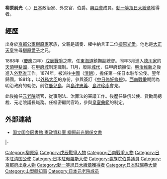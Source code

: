 {{unreferenced|time=2013-11-08T12:19:37+00:00}}
{{Infobox Officeholder
| honorific-prefix=伯爵
| name =柳原前光
| image =Yanagihara Sakimitsu.jpg
| caption       = 

|office = [[日本駐俄羅斯大使館|大日本帝國駐俄羅斯帝國全權公使]]<br>{{small|兼任駐瑞典全權公使}}
|term_start = 1880年
|term_end = 1883年
|monarch = 
|predecessor = [[榎本武揚|榎本武揚]]
|successor = {{link-ja|花房義質|花房義質}}

|office1 = [[日本駐華大使館|大日本帝國駐清國全權公使]]
|term_start1 = 1874年
|term_end1 = 1875年
|monarch1 = 
|predecessor1 = 
|successor1 = [[森有禮|森有禮]]

|office2 = [[山梨縣知事列表|甲府鎮撫使]]
|term_start2 = 1868年
|term_end2 = 1868年
|monarch2 = 
|predecessor2 = {{link-ja|海江田武次|海江田武次}}
|successor2 = {{link-ja|滋野井公壽|滋野井公寿}}{{small|（甲斐府知事）}}

| office3= [[貴族院|貴族院]]議員
| term_start3 = 1890年7月
| term_end3 = 1890年11月18日
| constituency3= [[伯爵|伯爵]]議員
| predecessor3 = 
| successor3 = 

| office4= [[元老院_(日本)|元老院]]議長
| term_start4 = 1889年12月24日
| term_end4 = 1890年10月20日 
| predecessor4 = [[大木喬任|大木喬任]]
| successor4 = {{small|職位廢止}}

| office5= [[元老院_(日本)|元老院]]副議長
| term_start5 = 1888年6月1日
| term_end5 = 1889年12月24日
|1blankname5  = 議長
|1namedata5   = 大木喬任
| predecessor5 = {{link-ja|東久世通禧|東久世通禧}}
| successor5 = [[楠本正隆|楠本正隆]]

| office6= [[元老院_(日本)|元老院]]{{link-ja|元老院議官|元老院議官|議官}}
| term_start6 = 1875年7月2日
| term_end6 = 1878年6月7日
| predecessor6 = 
| successor6 = 

|birth_date   = {{birth date|1850|5|4}}<br>（嘉永3年3月23日）
|birth_place  = 
|death_date   = {{death date and age|1894|9|2|1850|5|4}}
|death_place  = 
|party        = 
|alma_mater   =
|relations    = 
}}
'''柳原前光'''（{{jpn|j=柳原 前光|kana=やなぎわら さきみつ|rm=Yanagiwara Sakimitsu}}，{{bd|1850年|5月4日|1894年|9月2日|catIdx=Y}}）[[日本|日本]]政治家、外交官、伯爵。[[興亞會|興亞會]]成員。[[勳一等旭日大綬章|勳一等旭日大綬章]]獲得者。

==經歷==
出身於[[京都|京都]][[公家_(日本)|公家]][[柳原家|柳原家]]家族，父親是議奏、權中納言正二位[[柳原光愛|柳原光愛]]。他也是[[大正天皇|大正天皇]]生母[[柳原愛子|柳原愛子]]之兄。

1868年（[[慶應|慶應]]四年）[[戊辰戰爭|戊辰戰爭]]之際，任[[東海道|東海道]]鎮撫副總督。同年3月進入[[德川家|德川家]]的[[天領|天領]][[甲斐國|甲斐國]]，在[[甲府城|甲府城]]制定職制。11月，廢除[[城代|城代]]，任甲府鎮撫使。[[明治維新|明治維新]]之後進入[[日本外務省|外務省]]工作。1874年，被派往[[中國|中國]]（[[清朝|清朝]]），擔任第一任日本駐华公使。翌年歸國。1881年，以[[外務大臣|外務大臣]]的身份，參與簽訂《[[中日修好條規|中日修好條規]]》。[[西南戰爭|西南戰爭]]期間為明治政府的勅使，前往[[鹿兒島縣|鹿兒島]]，與[[島津忠義|島津忠義]]、[[島津珍彥|島津珍彥]]會見。

此後擔任[[元老院_(日本)|元老院]]議官，從事刑法、治罪法的審議工作。後歷任駐俄公使、賞勳局總裁、元老院議長職務。任樞密顧問官時，參與[[皇室典範|皇室典範]]的制定。

==外部連結==
*[https://web.archive.org/web/20080612215407/http://www.ndl.go.jp/jp/data/kensei_shiryo/kensei/yanagiharasakimitsu.html 国立国会図書館 憲政資料室 柳原前光関係文書]

{{Start box}}
{{s-reg|other}}
{{s-before|{{link-ja|柳原光愛|柳原光愛}}}}
{{s-title|{{link-ja|柳原家|柳原家}}當主<br>（第22代）|1850年－1894年}}
{{s-after|rows=2|{{link-ja|柳原義光|柳原義光}}}}
|-
{{s-new|敘爵}}
{{s-title|{{link-ja|柳原家|柳原家}}伯爵<br>（第一代）|1884年－1894年}}
{{End box}}

{{山梨縣知事}}
{{日本駐俄羅斯大使||俄羅斯帝國公使}}
{{日本駐華大使||大清國公使}}

{{DEFAULTSORT:Yanagiwara Sakimitsu}}
[[Category:柳原家|Category:柳原家]]
[[Category:戊辰戰爭人物|Category:戊辰戰爭人物]]
[[Category:西南戰爭人物|Category:西南戰爭人物]]
[[Category:日本驻清国公使|Category:日本驻清国公使]]
[[Category:日本駐俄羅斯大使|Category:日本駐俄羅斯大使]]
[[Category:貴族院伯爵議員|Category:貴族院伯爵議員]]
[[Category:京都府出身人物|Category:京都府出身人物]]
[[Category:勳一等旭日大綬章獲得者|Category:勳一等旭日大綬章獲得者]]
[[Category:日本駐瑞典大使|Category:日本駐瑞典大使]]
[[Category:山梨縣知事|Category:山梨縣知事]]
[[Category:日本元老院成员|Category:日本元老院成员]]